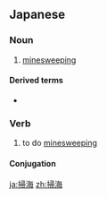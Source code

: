 ==Japanese==
{{ja-kanjitab|そう|かい|yomi=o}}

===Noun===
{{ja-noun|そうかい}}

# {{lb|ja|nautical|sort=そうかい}} [[minesweeping]]

====Derived terms====
* {{ja-r|掃海艇|そうかいてい}}

===Verb===
{{ja-verb-suru|そうかい}}

# {{lb|ja|nautical|sort=そうかい}} to do [[minesweeping]]

====Conjugation====
{{ja-suru|そうかい}}

[[ja:掃海]]
[[zh:掃海]]